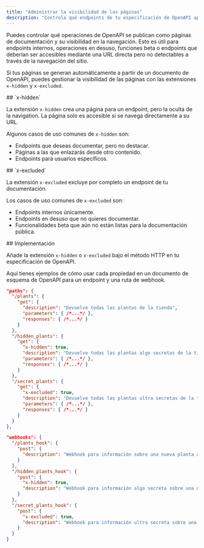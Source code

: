 ```yaml
---
title: "Administrar la visibilidad de las páginas"
description: "Controla qué endpoints de tu especificación de OpenAPI aparecen en la navegación de tu documentación"
---
```


Puedes controlar qué operaciones de OpenAPI se publican como páginas de documentación y su visibilidad en la navegación. Esto es útil para endpoints internos, operaciones en desuso, funciones beta o endpoints que deberían ser accesibles mediante una URL directa pero no detectables a través de la navegación del sitio.

Si tus páginas se generan automáticamente a partir de un documento de OpenAPI, puedes gestionar la visibilidad de las páginas con las extensiones `x-hidden` y `x-excluded`.



<div id="x-hidden">
  ## `x-hidden`
</div>

La extensión `x-hidden` crea una página para un endpoint, pero la oculta de la navigation. La página solo es accesible si se navega directamente a su URL.

Algunos casos de uso comunes de `x-hidden` son:

- Endpoints que deseas documentar, pero no destacar.
- Páginas a las que enlazarás desde otro contenido.
- Endpoints para usuarios específicos.



<div id="x-excluded">
  ## `x-excluded`
</div>

La extensión `x-excluded` excluye por completo un endpoint de tu documentación.

Los casos de uso comunes de `x-excluded` son:

- Endpoints internos únicamente.
- Endpoints en desuso que no quieres documentar.
- Funcionalidades beta que aún no están listas para la documentación pública.



<div id="implementation">
  ## Implementación
</div>

Añade la extensión `x-hidden` o `x-excluded` bajo el método HTTP en tu especificación de OpenAPI.

Aquí tienes ejemplos de cómo usar cada propiedad en un documento de esquema de OpenAPI para un endpoint y una ruta de webhook.

```json {11, 19}
"paths": {
  "/plants": {
    "get": {
      "description": "Devuelve todas las plantas de la tienda",
      "parameters": { /*...*/ },
      "responses": { /*...*/ }
    }
  },
  "/hidden_plants": {
    "get": {
      "x-hidden": true,
      "description": "Devuelve todas las plantas algo secretas de la tienda",
      "parameters": { /*...*/ },
      "responses": { /*...*/ }
    }
  },
  "/secret_plants": {
    "get": {
      "x-excluded": true,
      "description": "Devuelve todas las plantas ultra secretas de la tienda (¡no publiques este endpoint!)",
      "parameters": { /*...*/ },
      "responses": { /*...*/ }
    }
  }
},
```

```json {9, 15}
"webhooks": {
  "/plants_hook": {
    "post": {
      "description": "Webhook para información sobre una nueva planta agregada a la tienda",
    }
  },
  "/hidden_plants_hook": {
    "post": {
      "x-hidden": true,
      "description": "Webhook para información algo secreta sobre una nueva planta agregada a la tienda"
    }
  },
  "/secret_plants_hook": {
    "post": {
      "x-excluded": true,
      "description": "Webhook para información ultra secreta sobre una nueva planta agregada a la tienda (¡no publiques este endpoint!)"
    }
  }
}
```
